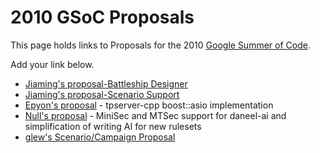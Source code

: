 = 2010 GSoC Proposals =

This page holds links to Proposals for the 2010 [[Google Summer of Code]].

Add your link below.

* [[Google Summer of Code/Proposals2010/Jiaming|Jiaming's proposal-Battleship Designer]]
* [[Google_Summer_of_Code/Proposals2010/Jiaming-Scenario|Jiaming's proposal-Scenario Support]]
* [[User:Epyon/2010/TpServerCppAsio|Epyon's proposal]] - tpserver-cpp boost::asio implementation
* [[Google Summer of Code/Proposals2010/Null|Null's proposal]] - MiniSec and MTSec support for daneel-ai and simplification of writing AI for new rulesets
* [[Google Summer of Code/Proposals2010/glew|glew's Scenario/Campaign Proposal]]